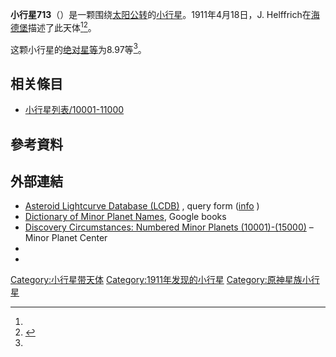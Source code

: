 {{Infobox planet
 | minorplanet     = yes
 | name            = 713 Luscinia
 | background      = #D6D6D6
 | image = 
 | image_size      = 
 | caption         =
 | discovery_ref   =  <ref name="MPC-object" />
 | discoverer      = [[J._Helffrich|J. Helffrich]]
 | discovery_site  = [[海德堡|海德堡]]
 | discovered      = 1911年4月18日
 | mpc_name        = 713 Luscinia
 | alt_names       = 713 Luscinia
 | pronounced      = 
 | named_after     = <ref name="MPC-object" />
 | mp_category     = [[主帶小行星|主帶小行星]] <ref name="MPC-object" /><ref name="jpldata" />
 | orbit_ref       = <ref name="a">[http://ssd.jpl.nasa.gov/sbdb.cgi?sstr=713 713] {{Wayback|url=http://ssd.jpl.nasa.gov/sbdb.cgi?sstr=713 |date=20200803122158 }}，小行星數據庫瀏覽器（JPL Small-Body Database Browser）－[[美国国家航空航天局|美国国家航空航天局]]喷气推进实验室</ref>
 | epoch           = 2018-03-23.0（[[儒略日|JD]] 2458200.5）
 | uncertainty     = 0
 | observation_arc = 
 | aphelion = {{convert|3.947|AU|km|3|abbr=on|lk=out}}
 | perihelion      = {{convert|2.8600210|AU|km|3|abbr=on}}
 | semimajor       = 3.4035393
 | eccentricity    = 0.1596921
 | period          = 6.28[[儒略年|yr]]
 | mean_anomaly    = 228.34218[[度|°]]
 | mean_motion     = {{Deg2DMS|0.15696680|sup=ms}} / day
 | inclination     = 10.37147
 | asc_node        = 217.61795°
 | arg_peri        = 137.34839
 | mean_diameter   = 
 | rotation        = 
 | albedo          =
 | spectral_type   =
 | abs_magnitude   = 8.97<ref name="jpldata" />
}}
'''小行星713'''（{{lang-en|713 Luscinia}}）是一颗围绕[[太阳|太阳]][[公转|公转]]的[[小行星|小行星]]。1911年4月18日，J. Helffrich在[[海德堡|海德堡]]描述了此天体<ref name="a" /><ref>{{cite news|title=小行星列表|url=http://cfa-www.harvard.edu/iau/lists/NumberedMPs.txt|accessdate=2018-10-19|newspaper=哈佛大学|archive-date=2008-05-17|archive-url=https://web.archive.org/web/20080517010638/http://cfa-www.harvard.edu/iau/lists/NumberedMPs.txt|dead-url=no}}</ref>。

这颗小行星的[[绝对星等|绝对星等]]为8.97等<ref name="a" />。

== 相关條目 ==
*[[小行星列表/10001-11000|小行星列表/10001-11000]]

== 參考資料 ==
{{reflist|refs=

<ref name="jpldata">{{cite web
 |type         = 2018-01-26 last obs.
 |title        = JPL Small-Body Database Browser:713 Luscinia-713 Luscinia
 |url          = https://ssd.jpl.nasa.gov/sbdb.cgi?sstr=713
 |publisher    = [[Jet_Propulsion_Laboratory|Jet Propulsion Laboratory]]
 |accessdate   = 28 March 2018
 |archive-date = 2020-08-03
 |archive-url  = https://web.archive.org/web/20200803122158/https://ssd.jpl.nasa.gov/sbdb.cgi?sstr=713
 |dead-url     = no
}}</ref>

<ref name="MPC-object">{{cite web
  |title      = 713 Luscinia
  |work      = Minor Planet Center
  |url      = https://www.minorplanetcenter.net/db_search/show_object?object_id=713
  |accessdate      = 28 March 2018
  |archive-date      = 2016-03-04
  |archive-url      = https://web.archive.org/web/20160304101335/http://minorplanetcenter.net/db_search/show_object?object_id=713
  |dead-url      = no
  }}</ref>

}}

==  外部連結 ==
* [http://www.minorplanet.info/PHP/lcdbsummaryquery.php Asteroid Lightcurve Database (LCDB)] {{Wayback|url=http://www.minorplanet.info/PHP/lcdbsummaryquery.php |date=20171210173955 }}, query form ([http://www.minorplanet.info/lightcurvedatabase.html info] {{Wayback|url=http://www.minorplanet.info/lightcurvedatabase.html |date=20171216050541 }})
* [https://books.google.com/books?id=aeAg1X7afOoC&pg Dictionary of Minor Planet Names], Google books
* [http://www.minorplanetcenter.net/iau/lists/NumberedMPs010001.html Discovery Circumstances: Numbered Minor Planets (10001)-(15000)] {{Wayback|url=http://www.minorplanetcenter.net/iau/lists/NumberedMPs010001.html |date=20180612162317 }} – Minor Planet Center
* {{AstDys|713}}
* {{JPL small body}}

{{Minor Planet Number|[[小行星712|小行星712]]|[[小行星714|小行星714]]}}
{{小天体}}

[[Category:小行星带天体|Category:小行星带天体]]
[[Category:1911年发现的小行星|Category:1911年发现的小行星]]
[[Category:原神星族小行星|Category:原神星族小行星]]


{{beltasteroid-stub}}